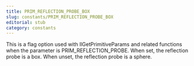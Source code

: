 ```yaml
---
title: PRIM_REFLECTION_PROBE_BOX
slug: constants/PRIM_REFLECTION_PROBE_BOX
editorial: stub
category: constants
---
```


<LSLConstant name="PRIM_REFLECTION_PROBE_BOX"/>

This is a flag option used with llGetPrimitiveParams and related functions when the parameter is PRIM_REFLECTION_PROBE. When set, the reflection probe is a box. When unset, the reflection probe is a sphere.
